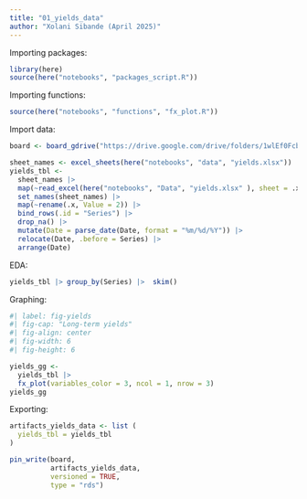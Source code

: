 ```yaml
---
title: "01_yields_data"
author: "Xolani Sibande (April 2025)"
---
```


Importing packages:

```r
library(here)
source(here("notebooks", "packages_script.R"))
```

Importing functions:

```r
source(here("notebooks", "functions", "fx_plot.R"))

```

Import data:

```r

board <- board_gdrive("https://drive.google.com/drive/folders/1wlEf0FcbOSxjaoVxa8MFkE8aiSjSPMfA")

sheet_names <- excel_sheets(here("notebooks", "data", "yields.xlsx"))
yields_tbl <- 
  sheet_names |> 
  map(~read_excel(here("notebooks", "Data", "yields.xlsx" ), sheet = .x)) |> 
  set_names(sheet_names) |> 
  map(~rename(.x, Value = 2)) |> 
  bind_rows(.id = "Series") |> 
  drop_na() |> 
  mutate(Date = parse_date(Date, format = "%m/%d/%Y")) |> 
  relocate(Date, .before = Series) |> 
  arrange(Date) 

```

EDA:

```r
yields_tbl |> group_by(Series) |>  skim()

```

Graphing:

```r
#| label: fig-yields
#| fig-cap: "Long-term yields"
#| fig-align: center
#| fig-width: 6
#| fig-height: 6

yields_gg <- 
  yields_tbl |> 
  fx_plot(variables_color = 3, ncol = 1, nrow = 3)
yields_gg

```

Exporting:

```r
artifacts_yields_data <- list (
  yields_tbl = yields_tbl
)

pin_write(board, 
          artifacts_yields_data, 
          versioned = TRUE,
          type = "rds")


```
